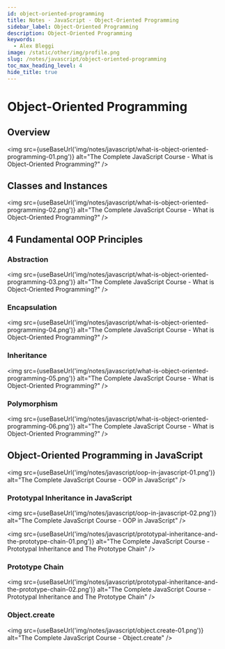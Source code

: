 ```yaml
---
id: object-oriented-programming
title: Notes · JavaScript · Object-Oriented Programming
sidebar_label: Object-Oriented Programming
description: Object-Oriented Programming
keywords:
  - Alex Bleggi
image: /static/other/img/profile.png
slug: /notes/javascript/object-oriented-programming
toc_max_heading_level: 4
hide_title: true
---
```



# Object-Oriented Programming

## Overview

<img src={useBaseUrl('img/notes/javascript/what-is-object-oriented-programming-01.png')} alt="The Complete JavaScript Course - What is Object-Oriented Programming?" />

## Classes and Instances

<img src={useBaseUrl('img/notes/javascript/what-is-object-oriented-programming-02.png')} alt="The Complete JavaScript Course - What is Object-Oriented Programming?" />

## 4 Fundamental OOP Principles

### Abstraction

<img src={useBaseUrl('img/notes/javascript/what-is-object-oriented-programming-03.png')} alt="The Complete JavaScript Course - What is Object-Oriented Programming?" />

### Encapsulation

<img src={useBaseUrl('img/notes/javascript/what-is-object-oriented-programming-04.png')} alt="The Complete JavaScript Course - What is Object-Oriented Programming?" />

### Inheritance

<img src={useBaseUrl('img/notes/javascript/what-is-object-oriented-programming-05.png')} alt="The Complete JavaScript Course - What is Object-Oriented Programming?" />

### Polymorphism

<img src={useBaseUrl('img/notes/javascript/what-is-object-oriented-programming-06.png')} alt="The Complete JavaScript Course - What is Object-Oriented Programming?" />

## Object-Oriented Programming in JavaScript

<img src={useBaseUrl('img/notes/javascript/oop-in-javascript-01.png')} alt="The Complete JavaScript Course - OOP in JavaScript" />

### Prototypal Inheritance in JavaScript

<img src={useBaseUrl('img/notes/javascript/oop-in-javascript-02.png')} alt="The Complete JavaScript Course - OOP in JavaScript" />

<img src={useBaseUrl('img/notes/javascript/prototypal-inheritance-and-the-prototype-chain-01.png')} alt="The Complete JavaScript Course - Prototypal Inheritance and The Prototype Chain" />

### Prototype Chain

<img src={useBaseUrl('img/notes/javascript/prototypal-inheritance-and-the-prototype-chain-02.png')} alt="The Complete JavaScript Course - Prototypal Inheritance and The Prototype Chain" />

### Object.create

<img src={useBaseUrl('img/notes/javascript/object.create-01.png')} alt="The Complete JavaScript Course - Object.create" />
